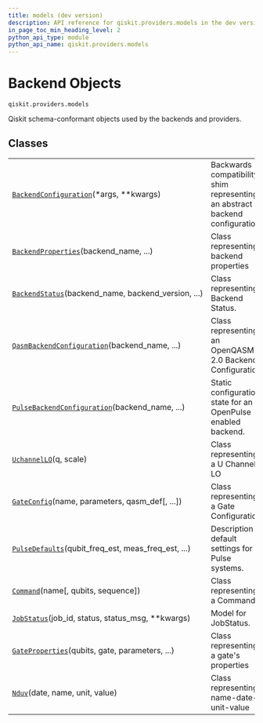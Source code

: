 ```yaml
---
title: models (dev version)
description: API reference for qiskit.providers.models in the dev version of qiskit
in_page_toc_min_heading_level: 2
python_api_type: module
python_api_name: qiskit.providers.models
---
```


<span id="module-qiskit.providers.models" />

<span id="qiskit-providers-models" />

<span id="backend-objects-qiskit-providers-models" />

# Backend Objects

`qiskit.providers.models`

Qiskit schema-conformant objects used by the backends and providers.

## Classes

|                                                                                                                                                     |                                                                              |
| --------------------------------------------------------------------------------------------------------------------------------------------------- | ---------------------------------------------------------------------------- |
| [`BackendConfiguration`](providers-models-backend-configuration "qiskit.providers.models.BackendConfiguration")(\*args, \*\*kwargs)                 | Backwards compatibility shim representing an abstract backend configuration. |
| [`BackendProperties`](providers-models-backend-properties "qiskit.providers.models.BackendProperties")(backend\_name, ...)                          | Class representing backend properties                                        |
| [`BackendStatus`](providers-models-backend-status "qiskit.providers.models.BackendStatus")(backend\_name, backend\_version, ...)                    | Class representing Backend Status.                                           |
| [`QasmBackendConfiguration`](providers-models-qasm-backend-configuration "qiskit.providers.models.QasmBackendConfiguration")(backend\_name, ...)    | Class representing an OpenQASM 2.0 Backend Configuration.                    |
| [`PulseBackendConfiguration`](providers-models-pulse-backend-configuration "qiskit.providers.models.PulseBackendConfiguration")(backend\_name, ...) | Static configuration state for an OpenPulse enabled backend.                 |
| [`UchannelLO`](providers-models-uchannel-lo "qiskit.providers.models.UchannelLO")(q, scale)                                                         | Class representing a U Channel LO                                            |
| [`GateConfig`](providers-models-gate-config "qiskit.providers.models.GateConfig")(name, parameters, qasm\_def\[, ...])                              | Class representing a Gate Configuration                                      |
| [`PulseDefaults`](providers-models-pulse-defaults "qiskit.providers.models.PulseDefaults")(qubit\_freq\_est, meas\_freq\_est, ...)                  | Description of default settings for Pulse systems.                           |
| [`Command`](providers-models-command "qiskit.providers.models.Command")(name\[, qubits, sequence])                                                  | Class representing a Command.                                                |
| [`JobStatus`](providers-models-job-status "qiskit.providers.models.JobStatus")(job\_id, status, status\_msg, \*\*kwargs)                            | Model for JobStatus.                                                         |
| [`GateProperties`](providers-models-gate-properties "qiskit.providers.models.GateProperties")(qubits, gate, parameters, ...)                        | Class representing a gate's properties                                       |
| [`Nduv`](providers-models-nduv "qiskit.providers.models.Nduv")(date, name, unit, value)                                                             | Class representing name-date-unit-value                                      |

